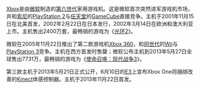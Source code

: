 {{Shortcut|P:XBOX}}

[[Xbox|Xbox]]是由[[微软|微软]]制造的[[游戏机历史_(第六世代)|第六世代]]家用游戏机。这是微软首次突然进军游戏机市场，并和[[索尼电脑娱乐|索尼]]的[[PlayStation_2|PlayStation 2]]与[[任天堂|任天堂]]的[[任天堂GameCube|GameCube]]直接竞争。主机于2001年11月15日在北美首发，2002年2月22日在日本发行，2002年3月14日在欧洲和澳大利亚上市。主机售出2400万套，最畅销的游戏为《[[光环2|光环2]]》。

微软在2005年11月22日推出了第二款游戏机[[Xbox_360|Xbox 360]]，和[[游戏机历史_(第七世代)|同世代]]的[[Wii|Wii]]与[[PlayStation_3|PlayStation 3]]竞争。主机在西方首发时售罄；微软公布主机到2013年5月27日全球售出7731万，最畅销的游戏为《[[使命召唤：现代战争3|使命召唤：现代战争3]]》。

第三款主机于2013年5月21日正式公开，6月10日的[[E3|E3]]上宣布Xbox One将捆绑改善的[[Kinect|Kinect]]体感控制器。主机于2013年11月22日首发。